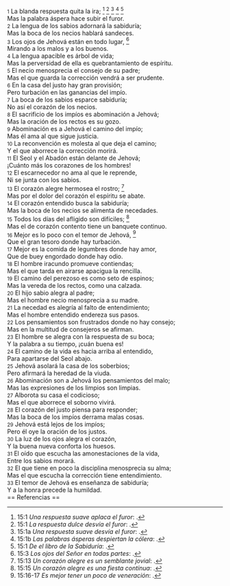 {{anchor|1}} <small>1</small> La blanda respuesta quita la ira; <ref>15:1 ''Una respuesta suave aplaca el furor'': {{lib|LU|150|9|3}}.</ref> <ref>15:1 ''La respuesta dulce desvía el furor'': {{lib|LU|139|4|13}}.</ref> <ref>15:1a ''Una respuesta suave desvía el furor'': {{lib|LU|149|4|2}}.</ref> <ref>15:1b ''Las palabras ásperas despiertan la cólera'': {{lib|LU|149|4|2}}.</ref> <ref>15:1 ''De el libro de la Sabiduría'': {{lib|LU|95|4|5}}.</ref><br>
Mas la palabra áspera hace subir el furor.<br>
{{anchor|2}} <small>2</small> La lengua de los sabios adornará la sabiduría;<br>
Mas la boca de los necios hablará sandeces.<br>
{{anchor|3}} <small>3</small> Los ojos de Jehová están en todo lugar, <ref>15:3 ''Los ojos del Señor en todas partes'': {{lib|LU|3|3|1}}.</ref><br>
Mirando a los malos y a los buenos.<br>
{{anchor|4}} <small>4</small> La lengua apacible es árbol de vida;<br>
Mas la perversidad de ella es quebrantamiento de espíritu.<br>
{{anchor|5}} <small>5</small> El necio menosprecia el consejo de su padre;<br>
Mas el que guarda la corrección vendrá a ser prudente.<br>
{{anchor|6}} <small>6</small> En la casa del justo hay gran provisión;<br>
Pero turbación en las ganancias del impío.<br>
{{anchor|7}} <small>7</small> La boca de los sabios esparce sabiduría;<br>
No así el corazón de los necios.<br>
{{anchor|8}} <small>8</small> El sacrificio de los impíos es abominación a Jehová;<br>
Mas la oración de los rectos es su gozo.<br>
{{anchor|9}} <small>9</small> Abominación es a Jehová el camino del impío;<br>
Mas él ama al que sigue justicia.<br>
{{anchor|10}} <small>10</small> La reconvención es molesta al que deja el camino;<br>
Y el que aborrece la corrección morirá.<br>
{{anchor|11}} <small>11</small> El Seol y el Abadón están delante de Jehová;<br>
¡Cuánto más los corazones de los hombres!<br>
{{anchor|12}} <small>12</small> El escarnecedor no ama al que le reprende,<br>
Ni se junta con los sabios.<br>
{{anchor|13}} <small>13</small> El corazón alegre hermosea el rostro; <ref>15:13 ''Un corazón alegre es un semblante jovial'': {{lib|LU|149|5|2}}.</ref><br>
Mas por el dolor del corazón el espíritu se abate.<br>
{{anchor|14}} <small>14</small> El corazón entendido busca la sabiduría;<br>
Mas la boca de los necios se alimenta de necedades.<br>
{{anchor|15}} <small>15</small> Todos los días del afligido son difíciles; <ref>15:15 ''Un corazón alegre es una fiesta contínua'': {{lib|LU|149|5|2}}.</ref><br>
Mas el de corazón contento tiene un banquete continuo.<br>
{{anchor|16}} <small>16</small> Mejor es lo poco con el temor de Jehová, <ref>15:16-17 ''Es mejor tener un poco de veneración'': {{lib|LU|149|5|2}}.</ref><br>
Que el gran tesoro donde hay turbación.<br>
{{anchor|17}} <small>17</small> Mejor es la comida de legumbres donde hay amor,<br>
Que de buey engordado donde hay odio.<br>
{{anchor|18}} <small>18</small> El hombre iracundo promueve contiendas;<br>
Mas el que tarda en airarse apacigua la rencilla.<br>
{{anchor|19}} <small>19</small> El camino del perezoso es como seto de espinos;<br>
Mas la vereda de los rectos, como una calzada.<br>
{{anchor|20}} <small>20</small> El hijo sabio alegra al padre;<br>
Mas el hombre necio menosprecia a su madre.<br>
{{anchor|21}} <small>21</small> La necedad es alegría al falto de entendimiento;<br>
Mas el hombre entendido endereza sus pasos.<br>
{{anchor|22}} <small>22</small> Los pensamientos son frustrados donde no hay consejo;<br>
Mas en la multitud de consejeros se afirman.<br>
{{anchor|23}} <small>23</small> El hombre se alegra con la respuesta de su boca;<br>
Y la palabra a su tiempo, ¡cuán buena es!<br>
{{anchor|24}} <small>24</small> El camino de la vida es hacia arriba al entendido,<br>
Para apartarse del Seol abajo.<br>
{{anchor|25}} <small>25</small> Jehová asolará la casa de los soberbios;<br>
Pero afirmará la heredad de la viuda.<br>
{{anchor|26}} <small>26</small> Abominación son a Jehová los pensamientos del malo;<br>
Mas las expresiones de los limpios son limpias.<br>
{{anchor|27}} <small>27</small> Alborota su casa el codicioso;<br>
Mas el que aborrece el soborno vivirá.<br>
{{anchor|28}} <small>28</small> El corazón del justo piensa para responder;<br>
Mas la boca de los impíos derrama malas cosas.<br>
{{anchor|29}} <small>29</small> Jehová está lejos de los impíos;<br>
Pero él oye la oración de los justos.<br>
{{anchor|30}} <small>30</small> La luz de los ojos alegra el corazón,<br>
Y la buena nueva conforta los huesos.<br>
{{anchor|31}} <small>31</small> El oído que escucha las amonestaciones de la vida,<br>
Entre los sabios morará.<br>
{{anchor|32}} <small>32</small> El que tiene en poco la disciplina menosprecia su alma;<br>
Mas el que escucha la corrección tiene entendimiento.<br>
{{anchor|33}} <small>33</small> El temor de Jehová es enseñanza de sabiduría;<br>
Y a la honra precede la humildad.<br>
== Referencias ==

<references />
